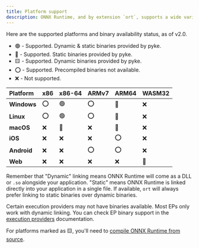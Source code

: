```yaml
---
title: Platform support
description: ONNX Runtime, and by extension `ort`, supports a wide variety of platforms. For most desktop users, pre-built binaries are available, so setting up `ort` is as simple as adding it to your `Cargo.toml`!
---
```


Here are the supported platforms and binary availability status, as of v2.0.

* 🟢 - Supported. Dynamic & static binaries provided by pyke.
* 🔷 - Supported. Static binaries provided by pyke.
* 🟨 - Supported. Dynamic binaries provided by pyke.
* ⭕ - Supported. Precompiled binaries not available.
* ❌ - Not supported.

| Platform | x86 | x86-64 | ARMv7 | ARM64 | WASM32 |
|:-------- |:------- |:------ |:------ |:------ |:------ |
| **Windows** | ⭕ | 🟢 | ⭕ | 🔷 | ❌ |
| **Linux** | ⭕ | 🟢 | ⭕ | 🔷 | ❌ |
| **macOS** | ❌ | 🔷 | ❌ | 🔷 | ❌ |
| **iOS** | ❌ | ❌ | ❌ | ⭕ | ❌ |
| **Android** | ❌ | ❌ | ⭕ | ⭕ | ❌ |
| **Web** | ❌ | ❌ | ❌ | ❌ | 🔷 |

Remember that "Dynamic" linking means ONNX Runtime will come as a DLL or `.so` alongside your application. "Static" means ONNX Runtime is linked directly into your application in a single file. If available, `ort` will always prefer linking to static binaries over dynamic binaries.

Certain execution providers may not have binaries available. Most EPs only work with dynamic linking. You can check EP binary support in the [execution providers](/perf/execution-providers) documentation.

For platforms marked as 🟨, you'll need to [compile ONNX Runtime from source](https://onnxruntime.ai/docs/build/).
